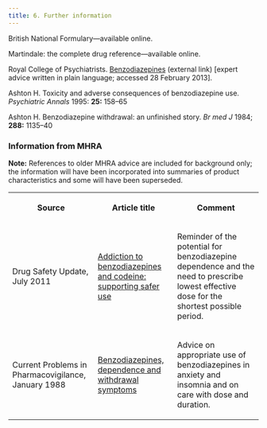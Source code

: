 ```yaml
---
title: 6. Further information
---
```



British National Formulary—available online.

Martindale: the complete drug reference—available online.

Royal College of Psychiatrists. [Benzodiazepines](http://www.rcpsych.ac.uk/expertadvice/treatments/benzodiazepines.aspx) (external link) [expert advice written in plain language; accessed 28 February 2013].

Ashton H. Toxicity and adverse consequences of benzodiazepine use. _Psychiatric Annals_ 1995: **25:** 158–65

Ashton H. Benzodiazepine withdrawal: an unfinished story. _Br med J_ 1984; **288:** 1135–40

### Information from MHRA

**Note:** References to older MHRA advice are included for background only; the information will have been incorporated into summaries of product characteristics and some will have been superseded.

<table>
  <tr>
    <th>
      <p>
        <strong>Source</strong>
      </p>
    </th>
    <th>
      <p>
        <strong>Article title</strong>
      </p>
    </th>
    <th>
      <p>
        <strong>Comment</strong>
      </p>
    </th>
  </tr>
  <tr>
    <td>
      <p>Drug Safety Update, July 2011</p>
    </td>
    <td>
      <p>
        <a href="https://www.gov.uk/drug-safety-update/addiction-to-benzodiazepines-and-codeine">
          Addiction to benzodiazepines and codeine: supporting safer use
        </a>
      </p>
    </td>
    <td>
      <p>
        Reminder of the potential for benzodiazepine dependence and the need to
        prescribe lowest effective dose for the shortest possible period.
      </p>
    </td>
  </tr>
  <tr>
    <td>
      <p>Current Problems in Pharmacovigilance, January 1988</p>
    </td>
    <td>
      <p>
        <a href="../../assets/con2024428.pdf">
          Benzodiazepines, dependence and withdrawal symptoms
        </a>
      </p>
    </td>
    <td>
      <p>
        Advice on appropriate use of benzodiazepines in anxiety and insomnia and
        on care with dose and duration.
      </p>
    </td>
  </tr>
</table>
